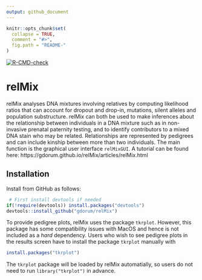 ```yaml
---
output: github_document
---
```


<!-- README.md is generated from README.Rmd. Please edit that file -->

```r
knitr::opts_chunk$set(
  collapse = TRUE,
  comment = "#>",
  fig.path = "README-"
)
```

<!-- badges: start -->
[![R-CMD-check](https://github.com/gdorum/relMix/actions/workflows/R-CMD-check.yaml/badge.svg)](https://github.com/gdorum/relMix/actions/workflows/R-CMD-check.yaml)
<!-- badges: end -->



# relMix

relMix analyses DNA mixtures involving relatives by computing likelihood ratios that can account for dropout and drop-in, mutations, silent alleles and population substructure. relMix can both be used to make inferences about the relationship between individuals in a DNA mixture such as in non-invasive prenatal paternity testing, and to identify contributors to a mixed DNA stain who may be related. Relationships are represented by pedigrees and can include kinship between more than two individuals. The main function is the graphical user interface ``` relMixGUI```. A tutorial can be found here: https://gdorum.github.io/relMix/articles/relMix.html

## Installation

Install from GitHub as follows:

``` r
 # First install devtools if needed
if(!require(devtools)) install.packages("devtools")
devtools::install_github("gdorum/relMix")
```

To provide pedigree plots, relMix uses the package `tkrplot`. However, this package has some compatibility issues with MacOS and hence is not included as a *hard* dependency. Users who wish to see pedigree plots in the results screen have to install the package `tkrplot` manually with

```r
install.packages("tkrplot")
```

The `tkrplot` package will be loaded by relMix automatially, so users do not need to run `library("tkrplot")` in advance.

